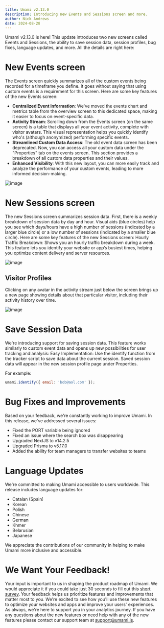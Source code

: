 ```yaml
---
title: Umami v2.13.0
description: Introducing new Events and Sessions screen and more.
author: Nick Andrews
date: 2024-08-28
---
```


Umami v2.13.0 is here! This update introduces two new screens called Events and Sessions, the ability to save session data, session profiles, bug fixes, language updates, and more. All the details are right here:

# New Events screen

The Events screen quickly summarizes all of the custom events being recorded for a timeframe you define. It goes without saying that using custom events is a requirement for this screen. Here are some key features of the new Events screen:

- **Centralized Event Information**: We've moved the events chart and metrics table from the overview screen to this dedicated space, making it easier to focus on event-specific data.
- **Activity Stream**: Scrolling down from the Events screen (on the same screen) is a table that displays all your event activity, complete with visitor avatars. This visual representation helps you quickly identify who's (although anonymized) performing specific events.
- **Streamlined Custom Data Access**: The old event data screen has been deprecated. Now, you can access all your custom data under the "Properties" tab on the events screen. This section provides a breakdown of all custom data properties and their values.
- **Enhanced Visibility**: With this new layout, you can more easily track and analyze the performance of your custom events, leading to more informed decision-making.

![image](https://static.umami.dev/website/images/blog/screenshot-events-screen.png)

# New Sessions screen

The new Sessions screen summarizes session data. First, there is a weekly breakdown of session data by day and hour. Visual aids (blue circles) help you see which days/hours have a high number of sessions (indicated by a larger blue circle) or a low number of sessions (indicated by a smaller blue circle).
Here are some key features of the new Sessions screen:
Hourly Traffic Breakdown: Shows you an hourly traffic breakdown during a week. This feature lets you identify your website or app’s busiest times, helping you optimize content delivery and server resources.

![image](https://static.umami.dev/website/images/blog/screenshot-sessions-screen.png)

## Visitor Profiles

Clicking on any avatar in the activity stream just below the screen brings up a new page showing details about that particular visitor, including their activity history over time.

![image](https://static.umami.dev/website/images/blog/screenshot-visitor-profile.png)

# Save Session Data

We're introducing support for saving session data. This feature works similarly to custom event data and opens up new possibilities for user tracking and analysis:
Easy Implementation: Use the identify function from the tracker script to save data about the current session. Saved session data will appear in the new session profile page under Properties.

For example:

```javascript
umami.identify({ email: 'bob@aol.com' });
```

# Bug Fixes and Improvements

Based on your feedback, we're constantly working to improve Umami. In this release, we've addressed several issues:

- Fixed the PORT variable being ignored
- Fixed an issue where the search box was disappearing
- Upgraded NextJS to v14.2.5
- Upgraded Prisma to v5.17.0
- Added the ability for team managers to transfer websites to teams

# Language Updates

We're committed to making Umami accessible to users worldwide. This release includes language updates for:

- Catalan (Spain)
- Korean
- Polish
- Chinese
- German
- Khmer
- Belarusian
- Japanese

We appreciate the contributions of our community in helping to make Umami more inclusive and accessible.

# We Want Your Feedback!

Your input is important to us in shaping the product roadmap of Umami. We would appreciate it if you could take just 30 seconds to fill out this [short survey](https://docs.google.com/forms/d/e/1FAIpQLScHb1vdxMq7e22Sn-X3WWWnGOSdnm37Ouw-4HoPZIahwEZivA/viewform?usp=sf_link). Your feedback helps us prioritize features and improvements that matter most to you.
We're excited to see how you'll use these new features to optimize your websites and apps and improve your users' experiences. As always, we're here to support you in your analytics journey. If you have any questions about the new features or need help with any of the new features please contact our support team at support@umami.is.
